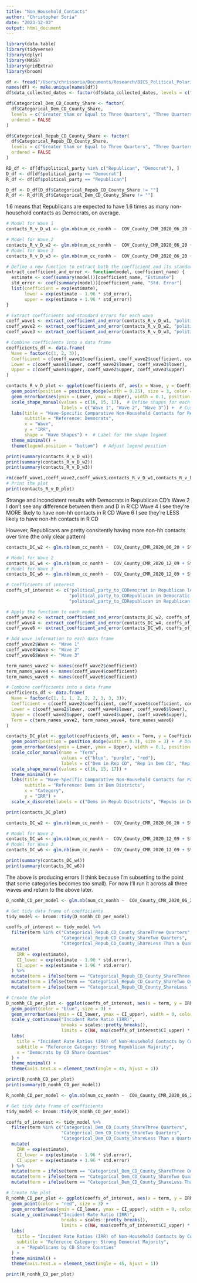 ```yaml
---
title: "Non_Household_Contacts"
author: "Christopher Soria"
date: "2023-12-02"
output: html_document
---
```


```r
library(data.table)
library(tidyverse)
library(dplyr)
library(MASS)
library(gridExtra)
library(broom)

df <- fread("/Users/chrissoria/Documents/Research/BICS_Political_Polarization/data/BICS_ZIP_Features.csv")
names(df) <- make.unique(names(df))
df$data_collected_dates <- factor(df$data_collected_dates, levels = c("June 18-24, '20", "September 12-20, '20'", "December 1-7, '20'","February 9-14, '21'","May 14-25, '21'"))  

df$Categorical_Dem_CD_County_Share <- factor(
  df$Categorical_Dem_CD_County_Share,
  levels = c("Greater than or Equal to Three Quarters", "Three Quarters", "Two Quarters", "Less Than a Quarter"),
  ordered = FALSE
)

df$Categorical_Repub_CD_County_Share <- factor(
  df$Categorical_Repub_CD_County_Share,
  levels = c("Greater than or Equal to Three Quarters", "Three Quarters", "Two Quarters", "Less Than a Quarter"),
  ordered = FALSE
)

RD_df <- df[df$political_party %in% c("Republican", "Democrat"), ]
D_df <- df[df$political_party == "Democrat"]
R_df <- df[df$political_party == "Republican"]

D_df <- D_df[D_df$Categorical_Repub_CD_County_Share != ""]
R_df <- R_df[R_df$Categorical_Dem_CD_County_Share != ""]
```
1.6 means that Republicans are expected to have 1.6 times as many non-household contacts as Democrats, on average.

```r
# Model for Wave 1
contacts_R_v_D_w1 <- glm.nb(num_cc_nonhh ~  COV_County_CMR_2020_06_20 + State_Government_Response_Index_11192020 + COUNT_RUCC_CAT + resp_sex + resp_educ + resp_yob + r_working + r_race + political_party, data = subset(df, wave == 2))

# Model for Wave 2
contacts_R_v_D_w2 <- glm.nb(num_cc_nonhh ~  COV_County_CMR_2020_06_20 + State_Government_Response_Index_11192020 + COUNT_RUCC_CAT + resp_sex + resp_educ + resp_yob + r_working + r_race + political_party, data = subset(df, wave == 4))
# Model for Wave 3
contacts_R_v_D_w3 <- glm.nb(num_cc_nonhh ~  COV_County_CMR_2020_06_20 + State_Government_Response_Index_11192020 + COUNT_RUCC_CAT + resp_sex + resp_educ + resp_yob + r_working + r_race + political_party, data = subset(df, wave == 6))

# Define a new function to extract both the coefficient and its standard error
extract_coefficient_and_error <- function(model, coefficient_name) {
  estimate <- coef(summary(model))[coefficient_name, "Estimate"]
  std_error <- coef(summary(model))[coefficient_name, "Std. Error"]
  list(coefficient = exp(estimate), 
       lower = exp(estimate - 1.96 * std_error), 
       upper = exp(estimate + 1.96 * std_error))
}

# Extract coefficients and standard errors for each wave
coeff_wave1 <- extract_coefficient_and_error(contacts_R_v_D_w1, "political_partyRepublican")
coeff_wave2 <- extract_coefficient_and_error(contacts_R_v_D_w2, "political_partyRepublican")
coeff_wave3 <- extract_coefficient_and_error(contacts_R_v_D_w3, "political_partyRepublican")

# Combine coefficients into a data frame
coefficients_df <- data.frame(
  Wave = factor(c(1, 2, 3)),
  Coefficient = c(coeff_wave1$coefficient, coeff_wave2$coefficient, coeff_wave3$coefficient),
  Lower = c(coeff_wave1$lower, coeff_wave2$lower, coeff_wave3$lower),
  Upper = c(coeff_wave1$upper, coeff_wave2$upper, coeff_wave3$upper)
)

contacts_R_v_D_plot <- ggplot(coefficients_df, aes(x = Wave, y = Coefficient, shape = Wave)) +  # Add shape mapping to aes()
  geom_point(position = position_dodge(width = 0.25), size = 3, color = "red") +
  geom_errorbar(aes(ymin = Lower, ymax = Upper), width = 0.1, position = position_dodge(width = 0.25), color = "red") +
  scale_shape_manual(values = c(16, 15, 17),  # Define shapes for each wave
                     labels = c("Wave 1", "Wave 2", "Wave 3")) +  # Custom labels for the legend
  labs(title = "Wave-Specific Comparative Non-Household Contacts for Republicans During the Pandemic",
       subtitle = "Reference: Democrats",
       x = "Wave",
       y = "IRR",
       shape = "Wave Shapes") +  # Label for the shape legend
  theme_minimal() +
  theme(legend.position = "bottom")  # Adjust legend position

print(summary(contacts_R_v_D_w1))
print(summary(contacts_R_v_D_w2))
print(summary(contacts_R_v_D_w3))

rm(coeff_wave1,coeff_wave2,coeff_wave3,contacts_R_v_D_w1,contacts_R_v_D_w2,contacts_R_v_D_w3)
# Print the plot
print(contacts_R_v_D_plot)
```

Strange and inconcistent results with Democrats in Republican CD's
Wave 2 I don't see any difference between them and D in R CD
Wave 4 I see they're MORE likely to have non-hh contacts in R CD
Wave 6 I see they're LESS likely to have non-hh contacts in R CD

However, Republicans are pretty consitently having more non-hh contacts over time (the only clear pattern)
```r
contacts_DC_w2 <- glm.nb(num_cc_nonhh ~  COV_County_CMR_2020_06_20 + State_Government_Response_Index_11192020 + COUNT_RUCC_CAT + resp_sex + resp_educ + resp_yob + r_working + r_race + political_party_to_CD, data = subset(df, wave == 2))

# Model for Wave 2
contacts_DC_w4 <- glm.nb(num_cc_nonhh ~  COV_County_CMR_2020_12_09 + State_Government_Response_Index_11192020 + COUNT_RUCC_CAT + resp_sex + resp_educ + resp_yob + r_working + r_race + political_party_to_CD, data = subset(df, wave == 4))
# Model for Wave 3
contacts_DC_w6 <- glm.nb(num_cc_nonhh ~  COV_County_CMR_2020_12_09 + State_Government_Response_Index_11192020 + COUNT_RUCC_CAT + resp_sex + resp_educ + resp_yob + r_working + r_race + political_party_to_CD, data = subset(df, wave == 6))

# Coefficients of interest
coeffs_of_interest <- c("political_party_to_CDDemocrat in Republican led CD",
                        "political_party_to_CDRepublican in Democratic led CD",
                        "political_party_to_CDRepublican in Republican led CD")

# Apply the function to each model
coeff_wave2 <- extract_coefficient_and_error(contacts_DC_w2, coeffs_of_interest)
coeff_wave4 <- extract_coefficient_and_error(contacts_DC_w4, coeffs_of_interest)
coeff_wave6 <- extract_coefficient_and_error(contacts_DC_w6, coeffs_of_interest)

# Add wave information to each data frame
coeff_wave2$Wave <- "Wave 1"
coeff_wave4$Wave <- "Wave 2"
coeff_wave6$Wave <- "Wave 3"

term_names_wave2 <- names(coeff_wave2$coefficient)
term_names_wave4 <- names(coeff_wave4$coefficient)
term_names_wave6 <- names(coeff_wave6$coefficient)

# Combine coefficients into a data frame
coefficients_df <- data.frame(
  Wave = factor(c(1, 1, 1, 2, 2, 2, 3, 3, 3)),
  Coefficient = c(coeff_wave2$coefficient, coeff_wave4$coefficient, coeff_wave6$coefficient),
  Lower = c(coeff_wave2$lower, coeff_wave4$lower, coeff_wave6$lower),
  Upper = c(coeff_wave2$upper, coeff_wave4$upper, coeff_wave6$upper),
  Term = c(term_names_wave2, term_names_wave4, term_names_wave6)
)

contacts_DC_plot <- ggplot(coefficients_df, aes(x = Term, y = Coefficient, color = Term, shape = Wave)) +
  geom_point(position = position_dodge(width = 0.3), size = 3) +  # Dodge applied to points
  geom_errorbar(aes(ymin = Lower, ymax = Upper), width = 0.1, position = position_dodge(width = 0.3)) +  # Dodge also applied to error bars
  scale_color_manual(name = "Term", 
                     values = c("blue", "purple", "red"),
                     labels = c("Dem in Rep CD", "Rep in Dem CD", "Rep in Rep CD")) +
  scale_shape_manual(values = c(16, 15, 17)) +
  theme_minimal() +
  labs(title = "Wave-Specific Comparative Non-Household Contacts for Partisans Within Congressional District Context", 
       subtitle = "Reference: Dems in Dem Districts",
       x = "Category", 
       y = "IRR") +
  scale_x_discrete(labels = c("Dems in Repub Disctricts", "Repubs in Dem Districts", "Repubs in Repub Distritics")) # Custom x-axis labels

print(contacts_DC_plot)
```
```r
contacts_DC_w2 <- glm.nb(num_cc_nonhh ~  COV_County_CMR_2020_06_20 + State_Government_Response_Index_11192020 + COUNT_RUCC_CAT + resp_sex + resp_educ + resp_yob + r_working + r_race + CD_PERCENT_REPUBLICAN +political_party, data = subset(df, wave == 2))

# Model for Wave 2
contacts_DC_w4 <- glm.nb(num_cc_nonhh ~  COV_County_CMR_2020_12_09 + State_Government_Response_Index_11192020 + COUNT_RUCC_CAT + resp_sex + resp_educ + resp_yob + r_working + r_race + as.factor(Categorical_Repub_CD_County_Share), data = subset(D_df, wave == 4))
# Model for Wave 3
contacts_DC_w6 <- glm.nb(num_cc_nonhh ~  COV_County_CMR_2020_12_09 + State_Government_Response_Index_11192020 + COUNT_RUCC_CAT + resp_sex + resp_educ + resp_yob + r_working + r_race + as.factor(Categorical_Repub_CD_County_Share), data = subset(D_df, wave == 6))
```
```r
print(summary(contacts_DC_w4))
print(summary(contacts_DC_w6))
```

The above is producing errors (I think because I'm subsetting to the point that some categories becomes too small). For now I'll run it across all three waves and return to the above later.

```r
D_nonhh_CD_per_model <- glm.nb(num_cc_nonhh ~  COV_County_CMR_2020_06_20 + State_Government_Response_Index_11192020 + COUNT_RUCC_CAT + resp_sex + resp_educ + resp_yob + r_working + r_race + Categorical_Repub_CD_County_Share, data = D_df)

# Get tidy data frame of coefficients
tidy_model <- broom::tidy(D_nonhh_CD_per_model)

coeffs_of_interest <- tidy_model %>%
  filter(term %in% c("Categorical_Repub_CD_County_ShareThree Quarters", 
                     "Categorical_Repub_CD_County_ShareTwo Quarters", 
                     "Categorical_Repub_CD_County_ShareLess Than a Quarter")) %>%
  mutate(
    IRR = exp(estimate),
    CI_lower = exp(estimate - 1.96 * std.error),
    CI_upper = exp(estimate + 1.96 * std.error)
  ) %>% 
  mutate(term = ifelse(term == "Categorical_Repub_CD_County_ShareThree Quarters", "Republican Majority", term)) %>%
  mutate(term = ifelse(term == "Categorical_Repub_CD_County_ShareTwo Quarters", "Small Democrat Majority", term)) %>%
  mutate(term = ifelse(term == "Categorical_Repub_CD_County_ShareLess Than a Quarter", "Strong Democrat Majority", term))

# Create the plot
D_nonhh_CD_per_plot <- ggplot(coeffs_of_interest, aes(x = term, y = IRR)) +
  geom_point(color = "blue", size = 3) +
  geom_errorbar(aes(ymin = CI_lower, ymax = CI_upper), width = 0, color = "blue") +
  scale_y_continuous("Incident Rate Ratio (IRR)", 
                     breaks = scales::pretty_breaks(), 
                     limits = c(NA, max(coeffs_of_interest$CI_upper) * 1.1)) +
  labs(
    title = "Incident Rate Ratios (IRR) of Non-Household Contacts by County Voter Share",
    subtitle = "Reference Category: Strong Republican Majority",
    x = "Democrats by CD Share Counties"
  ) +
  theme_minimal() +
  theme(axis.text.x = element_text(angle = 45, hjust = 1))

print(D_nonhh_CD_per_plot)
print(summary(D_nonhh_CD_per_model))
```
```r
R_nonhh_CD_per_model <- glm.nb(num_cc_nonhh ~  COV_County_CMR_2020_06_20 + State_Government_Response_Index_11192020 + COUNT_RUCC_CAT + resp_sex + resp_educ + resp_yob + r_working + r_race + Categorical_Dem_CD_County_Share, data = R_df)

# Get tidy data frame of coefficients
tidy_model <- broom::tidy(R_nonhh_CD_per_model)

coeffs_of_interest <- tidy_model %>%
  filter(term %in% c("Categorical_Dem_CD_County_ShareThree Quarters", 
                     "Categorical_Dem_CD_County_ShareTwo Quarters", 
                     "Categorical_Dem_CD_County_ShareLess Than a Quarter")) %>%
  mutate(
    IRR = exp(estimate),
    CI_lower = exp(estimate - 1.96 * std.error),
    CI_upper = exp(estimate + 1.96 * std.error)
  ) %>% 
  mutate(term = ifelse(term == "Categorical_Dem_CD_County_ShareThree Quarters", "Democrat Majority", term)) %>%
  mutate(term = ifelse(term == "Categorical_Dem_CD_County_ShareTwo Quarters", "Small Republican Majority", term)) %>%
  mutate(term = ifelse(term == "Categorical_Dem_CD_County_ShareLess Than a Quarter", "Strong Republican Majority", term))

# Create the plot
R_nonhh_CD_per_plot <- ggplot(coeffs_of_interest, aes(x = term, y = IRR)) +
  geom_point(color = "red", size = 3) +
  geom_errorbar(aes(ymin = CI_lower, ymax = CI_upper), width = 0, color = "red") +
  scale_y_continuous("Incident Rate Ratio (IRR)", 
                     breaks = scales::pretty_breaks(), 
                     limits = c(NA, max(coeffs_of_interest$CI_upper) * 1.1)) +
  labs(
    title = "Incident Rate Ratios (IRR) of Non-Household Contacts by County Voter Share",
    subtitle = "Reference Category: Strong Democrat Majority",
    x = "Republicans by CD Share Counties"
  ) +
  theme_minimal() +
  theme(axis.text.x = element_text(angle = 45, hjust = 1))

print(R_nonhh_CD_per_plot)
```

